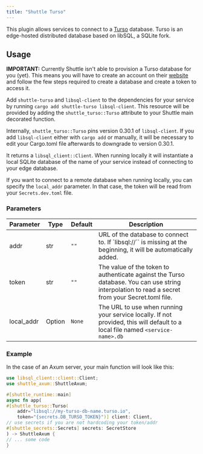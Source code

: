 ```yaml
---
title: "Shuttle Turso"
---
```


This plugin allows services to connect to a [Turso](https://turso.tech) database. Turso is an edge-hosted distributed database based on libSQL, a SQLite fork.

## Usage
**IMPORTANT:** Currently Shuttle isn't able to provision a Turso database for you (yet). This means you will have to create an account on their [website](https://turso.tech/) and follow the few steps required to create a database and create a token to access it.

Add `shuttle-turso` and `libsql-client` to the dependencies for your service by running `cargo add shuttle-turso libsql-client`. This resource will be provided by adding the `shuttle_turso::Turso` attribute to your Shuttle main decorated function.

<Note>Internally, `shuttle_turso::Turso` pins version 0.30.1 of `libsql-client`. If you add `libsql-client` either with `cargo add` or manually, it will be necessary to edit your Cargo.toml file afterwards to downgrade to version 0.30.1.</Note>

It returns a `libsql_client::Client`. When running locally it will instantiate a local SQLite database of the name of your service instead of connecting to your edge database.

If you want to connect to a remote database when running locally, you can specify the `local_addr` parameter. In that case, the token will be read from your `Secrets.dev.toml` file.


### Parameters
|  Parameter |  Type  | Default |                                                                    Description                                                                   |
|------------|--------|---------|--------------------------------------------------------------------------------------------------------------------------------------------------|
| addr       | str    | `""`    | URL of the database to connect to. If `libsql://`` is missing at the beginning, it will be automatically added.                                  |
| token      | str    | `""`    | The value of the token to authenticate against the Turso database. You can use string interpolation to read a secret from your Secret.toml file. |
| local_addr | Option | `None`  | The URL to use when running your service locally. If not provided, this will default to a local file named `<service-name>.db`                   |

### Example
In the case of an Axum server, your main function will look like this:

```rust
use libsql_client::client::Client;
use shuttle_axum::ShuttleAxum;

#[shuttle_runtime::main]
async fn app(
#[shuttle_turso::Turso(
    addr="libsql://my-turso-db-name.turso.io", 
	token="{secrets.DB_TURSO_TOKEN}")] client: Client,
// use secrets if you are not hardcoding your token/addr
#[shuttle_secrets::Secrets] secrets: SecretStore
) -> ShuttleAxum { 
// ... some code
}
```
